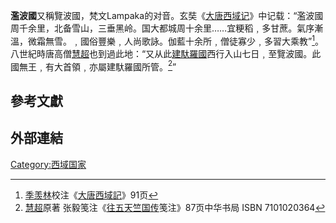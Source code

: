'''濫波國'''又稱覽波國，梵文Lampaka的对音。玄奘《[[大唐西域记|大唐西域记]]》中记载：“濫波國周千余里，北备雪山，三垂黑岭。国大都城周十余里……宜粳稻﹐多甘蔗。氣序漸溫，微霜無雪。﹐國俗豐樂﹐人尚歌詠。伽藍十余所﹐僧徒寡少﹐多習大乘教”<ref> [[季羡林|季羡林]]校注《[[大唐西域記|大唐西域記]]》91页</ref>。八世紀時唐高僧[[慧超|慧超]]也到過此地：“又从此[[建馱羅國|建馱羅國]]西行入山七日﹐至覽波國。此國無王﹐有大首領﹐亦屬建馱羅國所管。<ref>[[慧超|慧超]]原著 张毅笺注《[[往五天竺国传|往五天竺国传]]笺注》87页中华书局 ISBN 7101020364</ref>”

==參考文獻==
{{reflist}}

==外部連結==
{{Wikisource further reading}}

[[Category:西域国家|Category:西域国家]]